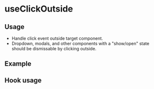 
<Meta of={useClickOutsideStories} />

# useClickOutside

## Usage

- Handle click event outside target component.
- Dropdown, modals, and other components with a "show/open" state should be dismissable by clicking outside.

## Example

<Canvas of={useClickOutsideStories.Example} />

## Hook usage

```jsx
const [isOpen, setOpen] = useState < boolean > true;

const ref = useClickOutside(() => setOpen(false));

if (isOpen) {
  return (
    <Button ref={ref} type="button" color="primary" variant="filled">
      Click outside of me
    </Button>
  );
}

return (
  <Button
    type="button"
    color="secondary"
    variant="filled"
    onClick={() => setOpen(true)}
  >
    Restart
  </Button>
);
```
